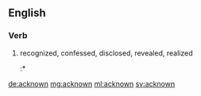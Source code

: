 ==English==

===Verb===
{{head|en|past participle}}

# {{past participle of|acknow|lang=en|nocat=1}} recognized, confessed, disclosed, revealed, realized
#:* {{quote-journal
|date=1883-06-04
|first=
|authorlink=
|coauthors=
|last=
|title=Imprudent Mr. Hendricks
|newspaper=New York Times (Features)
|city=New York
|publisher=
|quotee=
|url=
|page=
|passage=Three years in his employment a secret agent in the Post Office Department, who obtained for him the first knowledge of the star route frauds, and placed it at his disposal before it '''Acknown''' to be suspected by either the public or the Government.
}}

[[de:acknown]]
[[mg:acknown]]
[[ml:acknown]]
[[sv:acknown]]